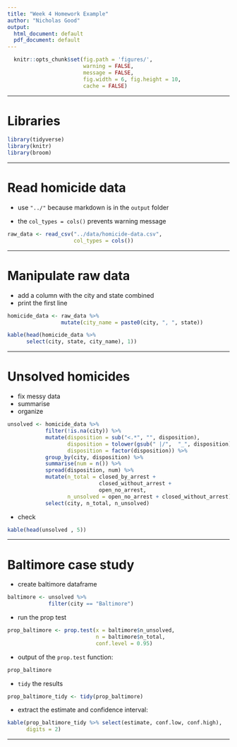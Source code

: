 ```yaml
---
title: "Week 4 Homework Example"
author: "Nicholas Good"
output:
  html_document: default
  pdf_document: default
---
```


```r
  knitr::opts_chunk$set(fig.path = 'figures/',
                        warning = FALSE,
                        message = FALSE,
                        fig.width = 6, fig.height = 10,
                        cache = FALSE)
```

---

# Libraries

```r
library(tidyverse)
library(knitr)
library(broom)
```

---

# Read homicide data

* use `"../"` because markdown is in the `output` folder

* the `col_types = cols()` prevents warning message

```r
raw_data <- read_csv("../data/homicide-data.csv",
                     col_types = cols())
```

---

# Manipulate raw data

* add a column with the city and state combined
* print the first line

```r
homicide_data <- raw_data %>%
                 mutate(city_name = paste0(city, ", ", state))
```

```r
kable(head(homicide_data %>%
      select(city, state, city_name), 1))
```

---

# Unsolved homicides

* fix messy data
* summarise
* organize

```r
unsolved <- homicide_data %>%
            filter(!is.na(city)) %>%
            mutate(disposition = sub("<.*", "", disposition),
                   disposition = tolower(gsub(" |/",  "_", disposition)),
                   disposition = factor(disposition)) %>%
            group_by(city, disposition) %>%
            summarise(num = n()) %>%
            spread(disposition, num) %>%
            mutate(n_total = closed_by_arrest +
                             closed_without_arrest +
                             open_no_arrest,
                   n_unsolved = open_no_arrest + closed_without_arrest) %>%
            select(city, n_total, n_unsolved)
```

* check

```r
kable(head(unsolved , 5))
```

---

# Baltimore case study

* create baltimore dataframe

```r
baltimore <- unsolved %>%
             filter(city == "Baltimore")
```

* run the prop test

```r
prop_baltimore <- prop.test(x = baltimore$n_unsolved,
                            n = baltimore$n_total,
                            conf.level = 0.95)
```

* output of the `prop.test` function:

```r
prop_baltimore
```

* `tidy` the results

```r
prop_baltimore_tidy <- tidy(prop_baltimore)
```

* extract the estimate and confidence interval:

```r
kable(prop_baltimore_tidy %>% select(estimate, conf.low, conf.high),
      digits = 2)
```

---
